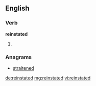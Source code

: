 ==English==

===Verb===
'''reinstated'''

# {{past of|reinstate}}

===Anagrams===
* [[straitened#English|straitened]]

[[de:reinstated]]
[[mg:reinstated]]
[[vi:reinstated]]